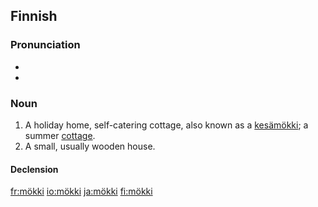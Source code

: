 ==Finnish==
{{finnish index|m|ö}}

===Pronunciation===
* {{IPA|lang=fi|[ˈmø̞kːi]}}
* {{hyphenation|mök|ki}}

===Noun===
{{infl|fi|noun}}

# A holiday home, self-catering cottage, also known as a [[kesämökki]]; a summer [[cottage]].
# A small, usually wooden house.

====Declension====
{{fi-decl-tuoli|mö|kk|k|ä}}

[[fr:mökki]]
[[io:mökki]]
[[ja:mökki]]
[[fi:mökki]]